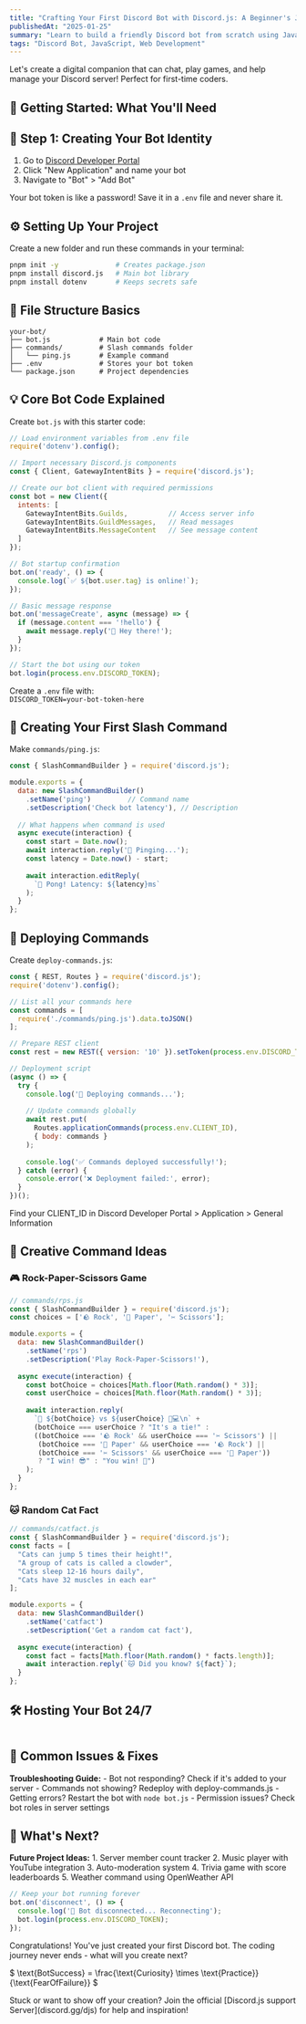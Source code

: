 ```yaml
---
title: "Crafting Your First Discord Bot with Discord.js: A Beginner's Journey"
publishedAt: "2025-01-25"
summary: "Learn to build a friendly Discord bot from scratch using JavaScript - no prior experience needed!"
tags: "Discord Bot, JavaScript, Web Development"
---
```


<Callout emoji="🤖">
  Let's create a digital companion that can chat, play games, and help manage your Discord server! Perfect for first-time coders.
</Callout>

## 🧭 Getting Started: What You'll Need

<Table
  data={{
    headers: ["Tool", "What It Does"],
    rows: [
      ["Node.js", "Runs JavaScript outside browsers"],
      ["discord.js v14", "Makes bot creation easier"],
      ["Code Editor", "Where we'll write our magic (VS Code recommended)"],
      ["Discord Account", "To create and test your bot"]
    ]
  }}
/>

## 🚀 Step 1: Creating Your Bot Identity

1. Go to [Discord Developer Portal](https://discord.com/developers/applications)
2. Click "New Application" and name your bot
3. Navigate to "Bot" > "Add Bot"

<Callout emoji="🔒">
  Your bot token is like a password! Save it in a <code>.env</code> file and never share it.
</Callout>

## ⚙️ Setting Up Your Project

Create a new folder and run these commands in your terminal:

```bash
pnpm init -y              # Creates package.json
pnpm install discord.js   # Main bot library
pnpm install dotenv       # Keeps secrets safe
```

## 📁 File Structure Basics

```
your-bot/
├── bot.js            # Main bot code
├── commands/         # Slash commands folder
│   └── ping.js       # Example command
├── .env              # Stores your bot token
└── package.json      # Project dependencies
```

## 💡 Core Bot Code Explained

Create `bot.js` with this starter code:

```javascript
// Load environment variables from .env file
require('dotenv').config();

// Import necessary Discord.js components
const { Client, GatewayIntentBits } = require('discord.js');

// Create our bot client with required permissions
const bot = new Client({
  intents: [
    GatewayIntentBits.Guilds,          // Access server info
    GatewayIntentBits.GuildMessages,   // Read messages
    GatewayIntentBits.MessageContent   // See message content
  ]
});

// Bot startup confirmation
bot.on('ready', () => {
  console.log(`✅ ${bot.user.tag} is online!`);
});

// Basic message response
bot.on('messageCreate', async (message) => {
  if (message.content === '!hello') {
    await message.reply('👋 Hey there!');
  }
});

// Start the bot using our token
bot.login(process.env.DISCORD_TOKEN);
```

<Callout emoji="🔌">
  Create a <code>.env</code> file with:<br/>
  <code>DISCORD_TOKEN=your-bot-token-here</code>
</Callout>

## 🎨 Creating Your First Slash Command

Make `commands/ping.js`:

```javascript
const { SlashCommandBuilder } = require('discord.js');

module.exports = {
  data: new SlashCommandBuilder()
    .setName('ping')         // Command name
    .setDescription('Check bot latency'), // Description
    
  // What happens when command is used
  async execute(interaction) {
    const start = Date.now();
    await interaction.reply('🏓 Pinging...');
    const latency = Date.now() - start;
    
    await interaction.editReply(
      `🏓 Pong! Latency: ${latency}ms`
    );
  }
};
```

## 🚀 Deploying Commands

Create `deploy-commands.js`:

```javascript
const { REST, Routes } = require('discord.js');
require('dotenv').config();

// List all your commands here
const commands = [
  require('./commands/ping.js').data.toJSON()
];

// Prepare REST client
const rest = new REST({ version: '10' }).setToken(process.env.DISCORD_TOKEN);

// Deployment script
(async () => {
  try {
    console.log('🔄 Deploying commands...');
    
    // Update commands globally
    await rest.put(
      Routes.applicationCommands(process.env.CLIENT_ID),
      { body: commands }
    );
    
    console.log('✅ Commands deployed successfully!');
  } catch (error) {
    console.error('❌ Deployment failed:', error);
  }
})();
```

<Callout emoji="💡">
  Find your CLIENT_ID in Discord Developer Portal > Application > General Information
</Callout>

## 🌟 Creative Command Ideas

### 🎮 Rock-Paper-Scissors Game

```javascript
// commands/rps.js
const { SlashCommandBuilder } = require('discord.js');
const choices = ['🪨 Rock', '📄 Paper', '✂️ Scissors'];

module.exports = {
  data: new SlashCommandBuilder()
    .setName('rps')
    .setDescription('Play Rock-Paper-Scissors!'),
    
  async execute(interaction) {
    const botChoice = choices[Math.floor(Math.random() * 3)];
    const userChoice = choices[Math.floor(Math.random() * 3)];
    
    await interaction.reply(
      `🤖 ${botChoice} vs ${userChoice} 🧑💻\n` +
      (botChoice === userChoice ? "It's a tie!" : 
      ((botChoice === '🪨 Rock' && userChoice === '✂️ Scissors') ||
       (botChoice === '📄 Paper' && userChoice === '🪨 Rock') ||
       (botChoice === '✂️ Scissors' && userChoice === '📄 Paper')) 
       ? "I win! 😎" : "You win! 🎉")
    );
  }
};
```

### 🐱 Random Cat Fact

```javascript
// commands/catfact.js
const { SlashCommandBuilder } = require('discord.js');
const facts = [
  "Cats can jump 5 times their height!",
  "A group of cats is called a clowder",
  "Cats sleep 12-16 hours daily",
  "Cats have 32 muscles in each ear"
];

module.exports = {
  data: new SlashCommandBuilder()
    .setName('catfact')
    .setDescription('Get a random cat fact'),
    
  async execute(interaction) {
    const fact = facts[Math.floor(Math.random() * facts.length)];
    await interaction.reply(`🐱 Did you know? ${fact}`);
  }
};
```

## 🛠️ Hosting Your Bot 24/7

<Table
  data={{
    headers: ["Platform", "Best For"],
    rows: [
      ["Replit (Free)", "Quick experiments and learning"],
      ["Railway.app", "Easy deployment with free tier"],
      ["AWS EC2", "Full control and scalability"],
      ["Raspberry Pi", "Always-on home hosting"]
    ]
  }}
/>

## 🚨 Common Issues & Fixes

<Callout emoji="⚠️">
  <strong>Troubleshooting Guide:</strong>
  - Bot not responding? Check if it's added to your server
  - Commands not showing? Redeploy with deploy-commands.js
  - Getting errors? Restart the bot with <code>node bot.js</code>
  - Permission issues? Check bot roles in server settings
</Callout>

## 🌈 What's Next?

<Callout emoji="💡">
  <strong>Future Project Ideas:</strong>
  1. Server member count tracker
  2. Music player with YouTube integration
  3. Auto-moderation system
  4. Trivia game with score leaderboards
  5. Weather command using OpenWeather API
</Callout>

```javascript
// Keep your bot running forever
bot.on('disconnect', () => {
  console.log('🔌 Bot disconnected... Reconnecting');
  bot.login(process.env.DISCORD_TOKEN);
});
```

<Callout emoji="🎉">
  Congratulations! You've just created your first Discord bot. 
  The coding journey never ends - what will you create next?
</Callout>

$
\text{BotSuccess} = \frac{\text{Curiosity} \times \text{Practice}}{\text{FearOfFailure}}
$

<Callout emoji="👋">
  Stuck or want to show off your creation? Join the official [Discord.js support Server](discord.gg/djs) for help and inspiration!
</Callout>
